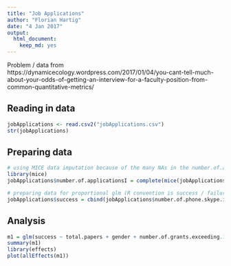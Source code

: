 ```yaml
---
title: "Job Applications"
author: "Florian Hartig"
date: "4 Jan 2017"
output: 
  html_document: 
    keep_md: yes
---
```


Problem / data from https://dynamicecology.wordpress.com/2017/01/04/you-cant-tell-much-about-your-odds-of-getting-an-interview-for-a-faculty-position-from-common-quantitative-metrics/

## Reading in data 

```r
jobApplications <- read.csv2("jobApplications.csv")
str(jobApplications)
```


## Preparing data


```r
# using MICE data imputation because of the many NAs in the number.of.applications 
library(mice)
jobApplications$number.of.applicationsI = complete(mice(jobApplications[,13:15], print=FALSE))[,1] 

# preparing data for proportional glm (R convention is success / failure)
jobApplications$success = cbind(jobApplications$number.of.phone.skype.interviews, jobApplications$number.of.applicationsI - jobApplications$number.of.phone.skype.interviews)
```

## Analysis


```r
m1 = glm(success ~ total.papers + gender + number.of.grants.exceeding.100K + h.index + classes.taught.not.as.TA, family = binomial,  data = jobApplications, na.action = "na.exclude")
summary(m1)
library(effects)
plot(allEffects(m1))
```

